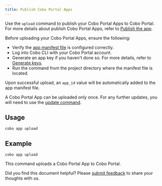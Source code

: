 ```yaml
---
title: Publish Cobo Portal Apps
---
```


Use the `upload` command to publish your Cobo Portal Apps to Cobo Portal. For more details about publish Cobo Portal Apps, refer to [Publish the app](/v2/apps/build-app#publish-the-app).

Before uploading your Cobo Portal Apps, ensure the following:
- Verify the [app manifest file](/v2/apps/build-app#configure-the-manifest-file) is configured correctly.
- Log into Cobo CLI with your Cobo Portal account.
- Generate an app key if you haven't done so. For more details, refer to [Generate keys](/v2/developer-tools/cobo-cli/key-management#generate-keys).
- Run the command from the project directory where the manifest file is located.

Upon successful upload, an `app_id` value will be automatically added to the app manifest file. 

<Note>A Cobo Portal App can be uploaded only once. For any further updates, you will need to use the [update command](/v2/developer-tools/cobo-cli/app-update).</Note>

## Usage
```shell
cobo app upload
```

## Example
```shell
cobo app upload
```

This command uploads a Cobo Portal App to Cobo Portal.

<Tip>Did you find this document helpful? Please [submit feedback](https://forms.zohopublic.com/cobo/form/DocumentFeedbackForm/formperma/QvLOhxJv1_JMsJ-1dleZ8Itb_7rzN-LtgvsDdxosoVI) to share your thoughts with us.</Tip>